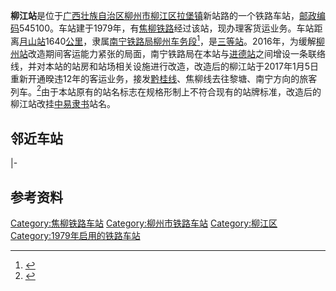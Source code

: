 {{noteTA
|1=zh-cn:始发车次; zh-hk:列車班次;
|2=zh-cn:车次; zh-hk:班次;
}}
{{Infobox China railway station
|车站名称 = 柳江站
|图片 = Missing image text.svg
|图片介绍 = 
|其他名称 = 
|车站拼音 = Liujiang
|英文名称 = Liujiang Railway Station
|车站代码 = 45005<ref>{{cite book|title=中华人民共和国铁路车站代码（GB/T 10302-2010）|publisher=中国标准出版社|year=2010|isbn=155066140495|ignore-isbn-error=true|pages=22}}</ref>
|电报码 = UQZ<ref>{{cite book|author=[[中华人民共和国铁道部|中华人民共和国铁道部]]|title=铁路电报站名略号（2012）|publisher=中国铁道出版社|location=北京|year=2012|unified=15113·3468|pages=78}}</ref>
|拼音码 = LJI
|车站类型 = 
|技术性质 = 
|业务性质 = 
|始建时间 = 
|开通运营 = 
|车站地址 = [[广西壮族自治区|广西壮族自治区]][[柳州市|柳州市]][[柳江区|柳江区]][[拉堡镇|拉堡镇]]新站路
|坐标 = {{coord|24.264978|N|109.311895|E|display=inline,title}}
|归属 = [[南宁铁路局|南宁铁路局]][[柳州车务段|柳州车务段]]
|线路 = [[焦柳铁路|焦柳铁路]]、柳江进德联络线
|车站等级 = [[三等站_(中铁)|三等站]]
}}
'''柳江站'''是位于[[广西壮族自治区|广西壮族自治区]][[柳州市|柳州市]][[柳江区|柳江区]][[拉堡镇|拉堡镇]]新站路的一个铁路车站，[[邮政编码|邮政编码]]545100。车站建于1979年，有[[焦柳铁路|焦柳铁路]]经过该站，现办理客货运业务。车站距离[[月山站|月山站]]1640[[公里|公里]]，隶属[[南宁铁路局|南宁铁路局]][[柳州车务段|柳州车务段]]<ref>{{cite news|url=http://www.sohu.com/a/123626995_394185|title=报站声阔别12年重响：“列车已经到达柳江站，欢迎您来到柳江。”|publisher=南国今报|date=2017-01-06|accessdate=2017-07-25|deadurl=yes|archiveurl=https://web.archive.org/web/20171107020112/http://www.sohu.com/a/123626995_394185|archivedate=2017年11月7日|df=}}</ref>，是[[三等站_(中铁)|三等站]]。2016年，为缓解[[柳州站|柳州站]]改造期间客运能力紧张的局面，南宁铁路局在本站与[[进德站|进德站]]之间增设一条联络线，并对本站的站房和站场相关设施进行改造，改造后的柳江站于2017年1月5日重新开通暌违12年的客运业务，接发[[黔桂线|黔桂线]]、焦柳线去往黎塘、南宁方向的旅客列车。<ref>{{cite news|url=http://www.lzgd.com.cn/news/article_view.ashx?id=1184777|title=部分普客列车将在柳江站上下客 涉及焦柳线、黔桂线|publisher=广西新闻网-南国今报|date=2016-10-13|accessdate=2016-10-18|archive-date=2017-11-07|archive-url=https://web.archive.org/web/20171107022102/http://www.lzgd.com.cn/news/article_view.ashx?id=1184777|dead-url=no}}</ref>由于本站原有的站名标志在规格形制上不符合现有的站牌标准，改造后的柳江站改挂[[中易隶书|中易隶书]]站名。

== 邻近车站 ==
{{start rail box|[[File:China_Railways.svg|16px]] [[中国铁路|中国铁路]]}}
{{s-inop|[[成团站|成团站]]|{{站|月山}}方向}}
{{s-line|[[焦柳铁路|焦柳铁路]]<br />← 9km 柳江站 5km →}}
{{s-inop|[[柳州南站|柳州南站]]|{{站|柳州}}方向}}
|-
{{terminus}}
{{s-line|柳江进德联络线<br />{{0}}{{0}} {{0}}{{0}}{{0}} 柳江站 8km →}}
{{s-inop|[[进德站|进德站]]|{{站|南宁}}方向}}
{{end box}}

== 参考资料 ==
{{reflist}}

{{焦柳铁路}}

[[Category:焦柳铁路车站|Category:焦柳铁路车站]]
[[Category:柳州市铁路车站|Category:柳州市铁路车站]]
[[Category:柳江区|Category:柳江区]]
[[Category:1979年启用的铁路车站|Category:1979年启用的铁路车站]]